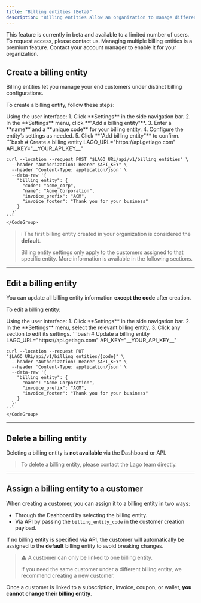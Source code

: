 ```yaml
---
title: "Billing entities (Beta)"
description: "Billing entities allow an organization to manage different billing configurations."
---
```


<Info>
  This feature is currently in beta and available to a limited number of users. To request access, please contact us.
</Info>

<Warning>
  Managing multiple billing entities is a premium feature. Contact your account manager to enable it for your organization.
</Warning>

## Create a billing entity

Billing entities let you manage your end customers under distinct billing configurations.

To create a billing entity, follow these steps:

<Tabs>
  <Tab title="Dashboard">
    Using the user interface:
    1. Click **Settings** in the side navigation bar.
    2. In the **Settings** menu, click **"Add a billing entity"**.
    3. Enter a **name** and a **unique code** for your billing entity.
    4. Configure the entity’s settings as needed.
    5. Click **"Add billing entity"** to confirm.
  </Tab>
  <Tab title="API">
    <CodeGroup>
    ```bash
    # Create a billing entity
    LAGO_URL="https://api.getlago.com"
    API_KEY="__YOUR_API_KEY__"

    curl --location --request POST "$LAGO_URL/api/v1/billing_entities" \
      --header "Authorization: Bearer $API_KEY" \
      --header 'Content-Type: application/json' \
      --data-raw '{
        "billing_entity": {
          "code": "acme_corp",
          "name": "Acme Corporation",
          "invoice_prefix": "ACM",
          "invoice_footer": "Thank you for your business"
        }
      }'
    ```
    </CodeGroup>
  </Tab>
</Tabs>

> ℹ️ The first billing entity created in your organization is considered the **default**.
>
> Billing entity settings only apply to the customers assigned to that specific entity. More information is available in the following sections.

---

## Edit a billing entity

You can update all billing entity information **except the code** after creation.

To edit a billing entity:

<Tabs>
  <Tab title="Dashboard">
    Using the user interface:
    1. Click **Settings** in the side navigation bar.
    2. In the **Settings** menu, select the relevant billing entity.
    3. Click any section to edit its settings.
  </Tab>
  <Tab title="API">
    <CodeGroup>
    ```bash
    # Update a billing entity
    LAGO_URL="https://api.getlago.com"
    API_KEY="__YOUR_API_KEY__"

    curl --location --request PUT "$LAGO_URL/api/v1/billing_entities/{code}" \
      --header "Authorization: Bearer $API_KEY" \
      --header 'Content-Type: application/json' \
      --data-raw '{
        "billing_entity": {
          "name": "Acme Corporation",
          "invoice_prefix": "ACM",
          "invoice_footer": "Thank you for your business"
        }
      }'
    ```
    </CodeGroup>
  </Tab>
</Tabs>

---

## Delete a billing entity

Deleting a billing entity is **not available** via the Dashboard or API.

> To delete a billing entity, please contact the Lago team directly.

---

## Assign a billing entity to a customer

When creating a customer, you can assign it to a billing entity in two ways:

- Through the Dashboard by selecting the billing entity.
- Via API by passing the `billing_entity_code` in the customer creation payload.

If no billing entity is specified via API, the customer will automatically be assigned to the **default** billing entity to avoid breaking changes.

> ⚠️ A customer can only be linked to one billing entity.
>  
> If you need the same customer under a different billing entity, we recommend creating a new customer.

Once a customer is linked to a subscription, invoice, coupon, or wallet, **you cannot change their billing entity**.